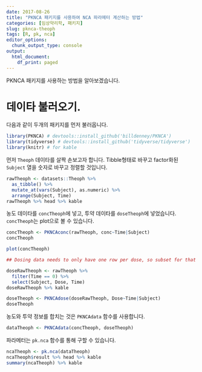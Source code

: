 ```yaml
---
date: 2017-08-26
title: "PKNCA 패키지를 사용하여 NCA 파라메터 계산하는 방법"
categories: [임상약리학, 패키지]
slug: pknca-theoph
tags: [R, pk, nca]
editor_options: 
  chunk_output_type: console
output:
  html_document:
    df_print: paged
---
```


PKNCA 패키지를 사용하는 방법을 알아보겠습니다.

# 데이타 불러오기.

다음과 같이 두개의 패키지를 먼저 불러옵니다.

```r
library(PKNCA) # devtools::install_github('billdenney/PKNCA')
library(tidyverse) # devtools::install_github('tidyverse/tidyverse')
library(knitr) # for kable
```

먼저 `Theoph` 데이타를 살짝 손보고자 합니다. Tibble형태로 바꾸고 factor화된 `Subject` 열을 숫자로 바꾸고 정렬할 것입니다.

```r
rawTheoph <- datasets::Theoph %>% 
  as_tibble() %>% 
  mutate_at(vars(Subject), as.numeric) %>% 
  arrange(Subject, Time)
rawTheoph %>% head %>% kable
```

농도 데이타를 `concTheoph`에 넣고, 투약 데이타를 `doseTheoph`에 넣었습니다. `concTheoph`는 plot으로 볼 수 있습니다.

```r
concTheoph <- PKNCAconc(rawTheoph, conc~Time|Subject)
concTheoph

plot(concTheoph)

## Dosing data needs to only have one row per dose, so subset for that first.

doseRawTheoph <- rawTheoph %>% 
  filter(Time == 0) %>% 
  select(Subject, Dose, Time)
doseRawTheoph %>% kable

doseTheoph <- PKNCAdose(doseRawTheoph, Dose~Time|Subject)
doseTheoph
```

농도와 투약 정보를 합치는 것은 `PKNCAdata` 함수를 사용합니다.

```r
dataTheoph <- PKNCAdata(concTheoph, doseTheoph)
```

파라메터는 `pk.nca` 함수를 통해 구할 수 있습니다.

```r
ncaTheoph <- pk.nca(dataTheoph)
ncaTheoph$result %>% head %>% kable
summary(ncaTheoph) %>% kable
```
